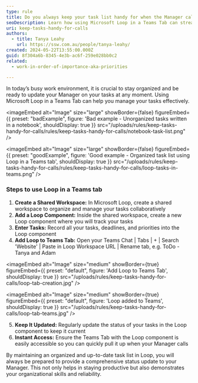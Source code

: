 ```yaml
---
type: rule
title: Do you always keep your task list handy for when the Manager calls?
seoDescription: Learn how using Microsoft Loop in a Teams Tab can streamline your task management and keep you organized.
uri: keep-tasks-handy-for-calls
authors:
  - title: Tanya Leahy
    url: https://ssw.com.au/people/tanya-leahy/
created: 2024-05-22T13:55:00.000Z
guid: 8f304a6b-8345-4e3b-ac6f-259e028bb0c2
related:
  - work-in-order-of-importance-aka-priorities

---
```


In today’s busy work environment, it is crucial to stay organized and be ready to update your Manager on your tasks at any moment. Using Microsoft Loop in a Teams Tab can help you manage your tasks effectively.
<youtubeEmbed url="https://www.youtube.com/watch?v=itWQ8d-9giQ" description="Video: Efficient Task Management with Microsoft Loop Tutorial | Tanya Leahy | SSW Rules (3 mins)" />

<imageEmbed
  alt="Image"
  size="large"
  showBorder={false}
  figureEmbed={{
    preset: "badExample",
    figure: 'Bad example - Unorganized tasks written in a notebook',
    shouldDisplay: true
  }}
  src="/uploads/rules/keep-tasks-handy-for-calls/rules/keep-tasks-handy-for-calls/notebook-task-list.png"
/>

<imageEmbed
  alt="Image"
  size="large"
  showBorder={false}
  figureEmbed={{
    preset: "goodExample",
    figure: 'Good example - Organized task list using Loop in a Teams tab',
    shouldDisplay: true
  }}
  src="/uploads/rules/keep-tasks-handy-for-calls/rules/keep-tasks-handy-for-calls/loop-tasks-in-teams.png"
/>

### Steps to use Loop in a Teams tab

1. **Create a Shared Workspace:** In Microsoft Loop, create a shared workspace to organize and manage your tasks collaboratively
2. **Add a Loop Component:** Inside the shared workspace, create a new Loop component where you will track your tasks
3. **Enter Tasks:** Record all your tasks, deadlines, and priorities into the Loop component
4. **Add Loop to Teams Tab:** Open your Teams Chat | Tabs | + | Search 'Website' | Paste in Loop Workspace URL | Rename tab, e.g. ToDo - Tanya and Adam

<imageEmbed
  alt="Image"
  size="medium"
  showBorder={true}
  figureEmbed={{
    preset: "default",
    figure: 'Add Loop to Teams Tab',
    shouldDisplay: true
  }}
  src="/uploads/rules/keep-tasks-handy-for-calls/loop-tab-creation.jpg"
/>

<imageEmbed
  alt="Image"
  size="medium"
  showBorder={true}
  figureEmbed={{
    preset: "default",
    figure: 'Loop added to Teams',
    shouldDisplay: true
  }}
  src="/uploads/rules/keep-tasks-handy-for-calls/loop-tab-teams.jpg"
/>

5. **Keep It Updated:** Regularly update the status of your tasks in the Loop component to keep it current
6. **Instant Access:** Ensure the Teams Tab with the Loop component is easily accessible so you can quickly pull it up when your Manager calls

By maintaining an organized and up-to-date task list in Loop, you will always be prepared to provide a comprehensive status update to your Manager. This not only helps in staying productive but also demonstrates your organizational skills and reliability.